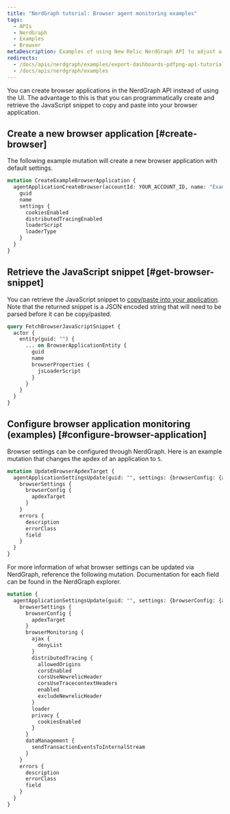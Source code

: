 ```yaml
---
title: "NerdGraph tutorial: Browser agent monitoring examples"
tags:
  - APIs
  - NerdGraph
  - Examples
  - Browser
metaDescription: Examples of using New Relic NerdGraph API to adjust a browser agent
redirects:
  - /docs/apis/nerdgraph/examples/export-dashboards-pdfpng-api-tutorial
  - /docs/apis/nerdgraph/examples
---
```


You can create browser applications in the NerdGraph API instead of using the UI. The advantage to this is that you can programmatically create and retrieve the JavaScript snippet to copy and paste into your browser application.

## Create a new browser application [#create-browser]

The following example mutation will create a new browser application with default settings.

```graphql
mutation CreateExampleBrowserApplication {
  agentApplicationCreateBrowser(accountId: YOUR_ACCOUNT_ID, name: "Example Browser Application", settings: {cookiesEnabled: true, distributedTracingEnabled: true, loaderType: SPA}) {
    guid
    name
    settings {
      cookiesEnabled
      distributedTracingEnabled
      loaderScript
      loaderType
    }
  }
}
```

## Retrieve the JavaScript snippet [#get-browser-snippet]

You can retrieve the JavaScript snippet to [copy/paste into your application](https://docs.newrelic.com/docs/browser/browser-monitoring/installation/install-browser-monitoring-agent/#copy-paste-app). Note that the returned snippet is a JSON encoded string that will need to be parsed before it can be copy/pasted.

```graphql
query FetchBrowserJavaScriptSnippet {
  actor {
    entity(guid: "") {
      ... on BrowserApplicationEntity {
        guid
        name
        browserProperties {
          jsLoaderScript
        }
      }
    }
  }
}
```

## Configure browser application monitoring (examples) [#configure-browser-application]

Browser settings can be configured through NerdGraph. Here is an example mutation that changes the apdex of an application to `5`.

```graphql
mutation UpdateBrowserApdexTarget {
  agentApplicationSettingsUpdate(guid: "", settings: {browserConfig: {apdexTarget: 5}}) {
    browserSettings {
      browserConfig {
        apdexTarget
      }
    }
    errors {
      description
      errorClass
      field
    }
  }
}
```

For more information of what browser settings can be updated via NerdGraph, reference the following mutation. Documentation for each field can be found in the NerdGraph explorer.

```graphql
mutation {
  agentApplicationSettingsUpdate(guid: "", settings: {browserConfig: {apdexTarget: 5}, browserMonitoring: {ajax: {denyList: ""}, distributedTracing: {allowedOrigins: "", corsEnabled: false, corsUseNewrelicHeader: false, corsUseTracecontextHeaders: false, enabled: false, excludeNewrelicHeader: false}, loader: SPA, privacy: {cookiesEnabled: false}}, dataManagement: {sendTransactionEventsToInternalStream: false}}) {
    browserSettings {
      browserConfig {
        apdexTarget
      }
      browserMonitoring {
        ajax {
          denyList
        }
        distributedTracing {
          allowedOrigins
          corsEnabled
          corsUseNewrelicHeader
          corsUseTracecontextHeaders
          enabled
          excludeNewrelicHeader
        }
        loader
        privacy {
          cookiesEnabled
        }
      }
      dataManagement {
        sendTransactionEventsToInternalStream
      }
    }
    errors {
      description
      errorClass
      field
    }
  }
}

```
